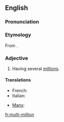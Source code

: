 ==English==

===Pronunciation===
{{rfp|lang=en}}
<!--'''mul*ti-mil*li-on'''
MOHL-tee-MIL-li-hun-->

===Etymology===
From {{prefix|multi|million}}.

===Adjective===
{{en-adj|-}}

# Having several [[million]]s.

====Translations====
{{trans-top|having several millions}}
* French: {{t+|fr|multi-million}}
* Italian: {{t|it|multi-millione}}
{{trans-mid}}
* [[Manx]]: {{t|gv|yl-villioonagh}}
{{trans-bottom}}

[[fr:multi-million]]